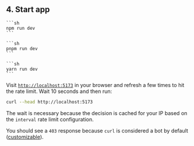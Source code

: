 
## 4. Start app

<SelectableContent client:load syncKey="packageManager">
  <Fragment slotIdx="1" slot="npm">

    ```sh
    npm run dev
    ```

  </Fragment>

  <Fragment slotIdx="2" slot="pnpm">

    ```sh
    pnpm run dev
    ```

  </Fragment>

  <Fragment slotIdx="3" slot="yarn">

    ```sh
    yarn run dev
    ```

  </Fragment>

</SelectableContent>

Visit [`http://localhost:5173`](http://localhost:5173) in your
browser and refresh a few times to hit the rate limit.
Wait 10 seconds and then run:

```sh
curl --head http://localhost:5173
```

The wait is necessary because the decision is cached for your IP based on the
`interval` rate limit configuration.

You should see a `403` response because `curl` is considered a bot by default
([customizable](/bot-protection/identifying-bots)).
